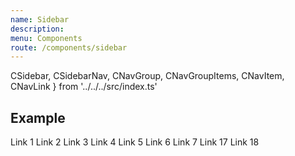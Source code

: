 ```yaml
---
name: Sidebar
description:
menu: Components
route: /components/sidebar
---
```


  CSidebar, 
  CSidebarNav, 
  CNavGroup, 
  CNavGroupItems, 
  CNavItem, 
  CNavLink 
} from '../../../src/index.ts'



## Example

<Playground>
  <CSidebar>
    <CSidebarNav>
      <CNavItem>
        <CNavLink href="#">Link 1</CNavLink>
      </CNavItem>
      <CNavGroup toggler="Group 1">
        <CNavItem>
          <CNavLink href="#">Link 2</CNavLink>
        </CNavItem>
        <CNavItem>
          <CNavLink href="#">Link 3</CNavLink>
        </CNavItem>
        <CNavItem>
          <CNavLink href="#">Link 4</CNavLink>
        </CNavItem>
        <CNavGroup toggler="Group 2">
          <CNavItem>
            <CNavLink href="#">Link 5</CNavLink>
          </CNavItem>
          <CNavItem>
            <CNavLink href="#">Link 6</CNavLink>
          </CNavItem>
          <CNavItem>
            <CNavLink href="#">Link 7</CNavLink>
          </CNavItem>
        </CNavGroup>
      </CNavGroup>
      <CNavItem>
        <CNavLink href="#">Link 17</CNavLink>
      </CNavItem>
      <CNavItem>
        <CNavLink href="#">Link 18</CNavLink>
      </CNavItem>
    </CSidebarNav>
  </CSidebar>
</Playground>
